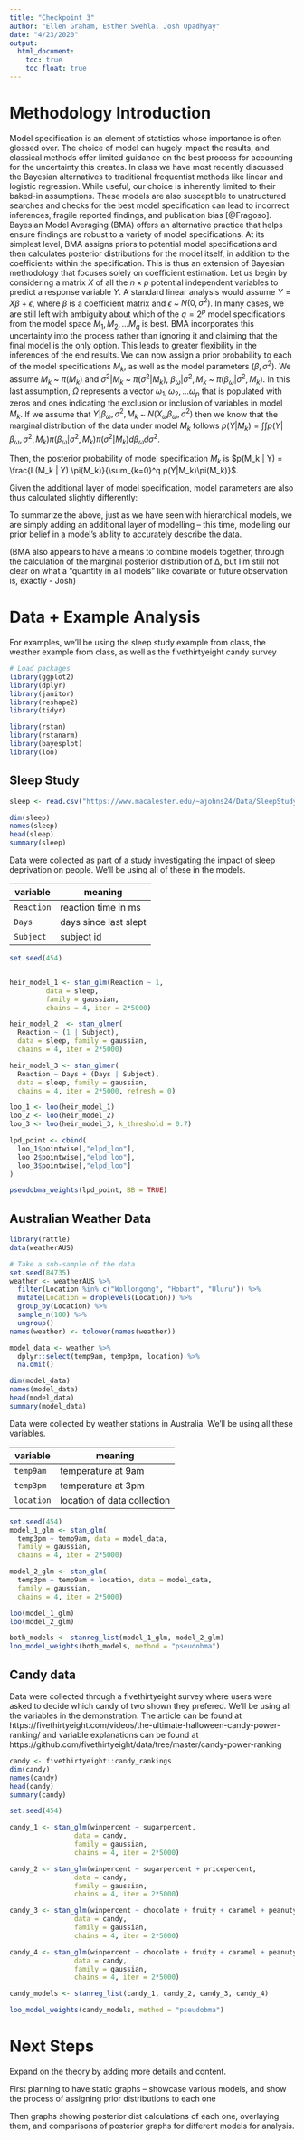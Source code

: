 ```yaml
---
title: "Checkpoint 3"
author: "Ellen Graham, Esther Swehla, Josh Upadhyay"
date: "4/23/2020"
output: 
  html_document:
    toc: true
    toc_float: true
---
```


# Methodology Introduction

Model specification is an element of statistics whose importance is often glossed over. The choice of model can hugely impact the results, and classical methods offer limited guidance on the best process for accounting for the uncertainty this creates. In class we have most recently discussed the Bayesian alternatives to traditional frequentist methods like linear and logistic regression. While useful, our choice is inherently limited to their baked-in assumptions. These models are also  susceptible to unstructured searches and checks for the best model specification can lead to incorrect inferences, fragile reported findings, and publication bias [@Fragoso]. Bayesian Model Averaging (BMA) offers an alternative practice that helps ensure findings are robust to a variety of model specifications. At its simplest level, BMA assigns priors to potential model specifications and then calculates posterior distributions for the model itself, in addition to the coefficients within the specification. This is thus an extension of Bayesian methodology that focuses solely on coefficient estimation. 
Let us begin by considering a matrix $X$ of all the $n \times p$ potential independent variables to predict a response variable $Y$. A standard linear analysis would assume $Y = X \beta + \epsilon$, where $\beta$ is a coefficient matrix and $\epsilon$ ~ $N(0, \sigma^2)$. In many cases, we are still left with ambiguity about which of the $q=2^p$ model specifications from the model space ${M_1, M_2, ... M_q}$ is best. BMA incorporates this uncertainty into the process rather than ignoring it and claiming that the final model is the only option. This leads to greater flexibility in the inferences of the end results. 
We can now assign a prior probability to each of the model specifications $M_k$, as well as the model parameters ($\beta, \sigma^2$). We assume $M_k$ ~ $\pi(M_k)$ and $\sigma^2 | M_k$ ~ $\pi(\sigma^2|M_k)$, $\beta_{\omega} |\sigma^2, M_k$ ~ $\pi(\beta_{\omega} |\sigma^2, M_k )$. In this last assumption, $\Omega$ represents a vector ${\omega_1, \omega_2, ... \omega_p}$ that is populated with zeros and ones indicating the exclusion or inclusion of variables in model $M_k$. 
If we assume that $Y|\beta_{\omega}, \sigma^2, M_k$ ~ $N(X_{\omega}\beta_{\omega}, \sigma^2)$ then we know that the marginal distribution of the data under model $M_k$ follows $p(Y|M_k) = \int \int p(Y|\beta_{\omega}, \sigma^2, M_k) \pi(\beta_{\omega}|\sigma^2, M_k) \pi(\sigma^2|M_k) d\beta_{\omega} d\sigma^2$. 

Then, the posterior probability of model specification $M_k$  is $p(M_k | Y) = \frac{L(M_k | Y) \pi(M_k)}{\sum_{k=0}^q p(Y|M_k)\pi(M_k)}$. 


Given the additional layer of model specification, model parameters are also thus calculated slightly differently: 

To summarize the above, just as we have seen with hierarchical models, we are simply adding an additional layer of modelling – this time, modelling our prior belief in a model’s ability to accurately describe the data.

(BMA also appears to have a means to combine models together, through the calculation of the marginal posterior distribution of ∆, but I’m still not clear on what a “quantity in all models” like covariate or future observation is, exactly - Josh)

# Data + Example Analysis

For examples, we'll be using the sleep study example from class, the weather example from class, as well as the fivethirtyeight candy survey


```r
# Load packages
library(ggplot2)
library(dplyr)
library(janitor)
library(reshape2)
library(tidyr)

library(rstan)
library(rstanarm)
library(bayesplot)
library(loo)
```

## Sleep Study


```r
sleep <- read.csv("https://www.macalester.edu/~ajohns24/Data/SleepStudy.csv")

dim(sleep)
names(sleep)
head(sleep)
summary(sleep)
```

Data were collected as part of a study investigating the impact of sleep deprivation on people. We'll be using all of these in the models.  

| variable    | meaning           |
| ------------- |-------------|
| `Reaction`      | reaction time in ms |
| `Days`      | days since last slept      |
| `Subject` | subject id      |


```r
set.seed(454)


heir_model_1 <- stan_glm(Reaction ~ 1,
         data = sleep,
         family = gaussian, 
         chains = 4, iter = 2*5000)

heir_model_2  <- stan_glmer(
  Reaction ~ (1 | Subject),
  data = sleep, family = gaussian,
  chains = 4, iter = 2*5000)

heir_model_3 <- stan_glmer(
  Reaction ~ Days + (Days | Subject),
  data = sleep, family = gaussian,
  chains = 4, iter = 2*5000, refresh = 0)

```

```r
loo_1 <- loo(heir_model_1)
loo_2 <- loo(heir_model_2)
loo_3 <- loo(heir_model_3, k_threshold = 0.7)

```

```r
lpd_point <- cbind(
  loo_1$pointwise[,"elpd_loo"], 
  loo_2$pointwise[,"elpd_loo"],
  loo_3$pointwise[,"elpd_loo"]
)
```

```r
pseudobma_weights(lpd_point, BB = TRUE)
```


## Australian Weather Data


```r
library(rattle)
data(weatherAUS)

# Take a sub-sample of the data
set.seed(84735)
weather <- weatherAUS %>% 
  filter(Location %in% c("Wollongong", "Hobart", "Uluru")) %>% 
  mutate(Location = droplevels(Location)) %>% 
  group_by(Location) %>% 
  sample_n(100) %>% 
  ungroup() 
names(weather) <- tolower(names(weather))

model_data <- weather %>% 
  dplyr::select(temp9am, temp3pm, location) %>% 
  na.omit()

dim(model_data)
names(model_data)
head(model_data)
summary(model_data)
```

Data were collected by weather stations in Australia. We'll be using all these variables. 

| variable    | meaning           |
| ------------- |-------------|
| `temp9am`      | temperature at 9am |
| `temp3pm`      | temperature at 3pm      |
| `location` | location of data collection      |


```r
set.seed(454)
model_1_glm <- stan_glm(
  temp3pm ~ temp9am, data = model_data, 
  family = gaussian, 
  chains = 4, iter = 2*5000)

model_2_glm <- stan_glm(
  temp3pm ~ temp9am + location, data = model_data, 
  family = gaussian, 
  chains = 4, iter = 2*5000)
```


```r
loo(model_1_glm)
loo(model_2_glm)

both_models <- stanreg_list(model_1_glm, model_2_glm)
loo_model_weights(both_models, method = "pseudobma")
```


## Candy data

Data were collected through a fivethirtyeight survey where users were asked to decide which candy of two shown they prefered. We'll be using all the variables in the demonstration. The article can be found at https://fivethirtyeight.com/videos/the-ultimate-halloween-candy-power-ranking/ and variable explanations can be found at https://github.com/fivethirtyeight/data/tree/master/candy-power-ranking



```r
candy <- fivethirtyeight::candy_rankings
dim(candy)
names(candy)
head(candy)
summary(candy)
```

```r
set.seed(454)

candy_1 <- stan_glm(winpercent ~ sugarpercent, 
                data = candy,
                family = gaussian, 
                chains = 4, iter = 2*5000)

candy_2 <- stan_glm(winpercent ~ sugarpercent + pricepercent, 
                data = candy,
                family = gaussian, 
                chains = 4, iter = 2*5000)

candy_3 <- stan_glm(winpercent ~ chocolate + fruity + caramel + peanutyalmondy + nougat + crispedricewafer + hard + bar + pluribus, 
                data = candy,
                family = gaussian, 
                chains = 4, iter = 2*5000)

candy_4 <- stan_glm(winpercent ~ chocolate + fruity + caramel + peanutyalmondy + nougat + crispedricewafer + hard + bar + pluribus + sugarpercent + pricepercent, 
                data = candy,
                family = gaussian, 
                chains = 4, iter = 2*5000)
```

```r
candy_models <- stanreg_list(candy_1, candy_2, candy_3, candy_4)

loo_model_weights(candy_models, method = "pseudobma")
```


# Next Steps

Expand on the theory by adding more details and content. 

First planning to have static graphs – showcase various models, and show the process of assigning prior distributions to each one

Then graphs showing posterior dist calculations of each one, overlaying them, and comparisons of posterior graphs for different models for analysis. 
